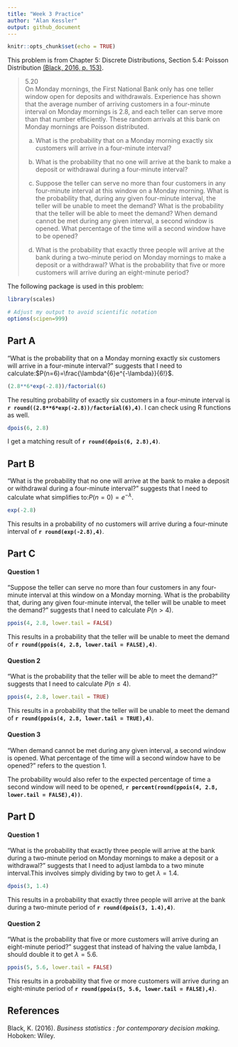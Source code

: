 ```yaml
---
title: "Week 3 Practice"
author: "Alan Kessler"
output: github_document
---
```


```r
knitr::opts_chunk$set(echo = TRUE)
```

This problem is from Chapter 5: Discrete Distributions, Section 5.4: Poisson Distribution [(Black, 2016, p. 153)](#ref).

>5.20  
On Monday mornings, the First National Bank only has one teller window open for deposits and withdrawals. Experience has shown that the average number of arriving customers in a four-minute interval on Monday mornings is 2.8, and each teller can serve more than that number efficiently. These random arrivals at this bank on Monday mornings are Poisson distributed.
>
>a. What is the probability that on a Monday morning exactly six customers will arrive in a four-minute interval?
>
>b. What is the probability that no one will arrive at the bank to make a deposit or withdrawal during a four-minute interval?
>
>c. Suppose the teller can serve no more than four customers in any four-minute interval at this window on a Monday morning. What is the probability that, during any given four-minute interval, the teller will be unable to meet the demand? What is the probability that the teller will be able to meet the demand? When demand cannot be met during any given interval, a second window is opened. What percentage of the time will a second window have to be opened?
>
>d. What is the probability that exactly three people will arrive at the bank during a two-minute period on Monday mornings to make a deposit or a withdrawal? What is the probability that five or more customers will arrive during an eight-minute period?

The following package is used in this problem:

```r
library(scales)

# Adjust my output to avoid scientific notation
options(scipen=999)
```

## Part A

"What is the probability that on a Monday morning exactly six customers will arrive in a four-minute interval?" suggests that I need to calculate:$P(n=6)=\frac{\lambda^{6}e^{-\lambda}}{6!}$.

```r
(2.8**6*exp(-2.8))/factorial(6)
```

The resulting probability of exactly six customers in a four-minute interval is **`r round((2.8**6*exp(-2.8))/factorial(6),4)`**. I can check using R functions as well.

```r
dpois(6, 2.8)
```

I get a matching result of **`r round(dpois(6, 2.8),4)`**.

## Part B

"What is the probability that no one will arrive at the bank to make a deposit or withdrawal during a four-minute interval?" suggests that I need to calculate what simplifies to:$P(n=0)=e^{-\lambda}$.

```r
exp(-2.8)
```

This results in a probability of no customers will arrive during a four-minute interval of **`r round(exp(-2.8),4)`**.

## Part C

#### Question 1

"Suppose the teller can serve no more than four customers in any four-minute interval at this window on a Monday morning. What is the probability that, during any given four-minute interval, the teller will be unable to meet the demand?" suggests that I need to calculate $P(n>4)$.

```r
ppois(4, 2.8, lower.tail = FALSE)
```

This results in a probability that the teller will be unable to meet the demand of **`r round(ppois(4, 2.8, lower.tail = FALSE),4)`**.

#### Question 2

"What is the probability that the teller will be able to meet the demand?" suggests that I need to calculate $P(n\leq4)$.

```r
ppois(4, 2.8, lower.tail = TRUE)
```

This results in a probability that the teller will be unable to meet the demand of **`r round(ppois(4, 2.8, lower.tail = TRUE),4)`**.

#### Question 3

"When demand cannot be met during any given interval, a second window is opened. What percentage of the time will a second window have to be opened?" refers to the question 1. 

The probability would also refer to the expected percentage of time a second window will need to be opened, **`r percent(round(ppois(4, 2.8, lower.tail = FALSE),4))`**. 

## Part D

#### Question 1

"What is the probability that exactly three people will arrive at the bank during a two-minute period on Monday mornings to make a deposit or a withdrawal?" suggests that I need to adjust lambda to a two minute interval.This involves simply dividing by two to get $\lambda=1.4$.

```r
dpois(3, 1.4)
```

This results in a probability that exactly three people will arrive at the bank during a two-minute period of **`r round(dpois(3, 1.4),4)`**.

#### Question 2

"What is the probability that five or more customers will arrive during an eight-minute period?" suggest that instead of halving the value lambda, I should double it to get $\lambda=5.6$.

```r
ppois(5, 5.6, lower.tail = FALSE)
```

This results in a probability that five or more customers will arrive during an eight-minute period of **`r round(ppois(5, 5.6, lower.tail = FALSE),4)`**.

## References {#ref}

Black, K. (2016). *Business statistics : for contemporary decision making*. Hoboken: Wiley.



